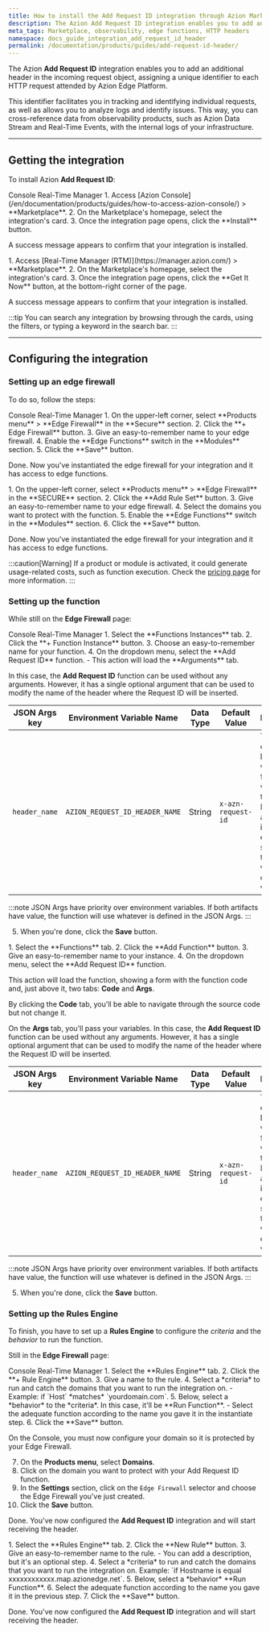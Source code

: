 ```yaml
---
title: How to install the Add Request ID integration through Azion Marketplace
description: The Azion Add Request ID integration enables you to add an additional HTTP header in the incoming request object.
meta_tags: Marketplace, observability, edge functions, HTTP headers
namespace: docs_guide_integration_add_request_id_header
permalink: /documentation/products/guides/add-request-id-header/
---
```



<InterfaceNote />

The Azion **Add Request ID** integration enables you to add an additional header in the incoming request object, assigning a unique identifier to each HTTP request attended by Azion Edge Platform.

This identifier facilitates you in tracking and identifying individual requests, as well as allows you to analyze logs and identify issues. This way, you can cross-reference data from observability products, such as Azion Data Stream and Real-Time Events, with the internal logs of your infrastructure.

---

## Getting the integration

To install Azion **Add Request ID**:

<Tabs client:visible>
    <Fragment slot="tab.console">Console</Fragment>
    <Fragment slot="tab.rtm">Real-Time Manager</Fragment>

<Fragment slot="panel.console">
1. Access [Azion Console](/en/documentation/products/guides/how-to-access-azion-console/) > **Marketplace**.
2. On the Marketplace's homepage, select the integration's card.
3. Once the integration page opens, click the **Install** button.

A success message appears to confirm that your integration is installed.
</Fragment>

<Fragment slot="panel.rtm">
1. Access [Real-Time Manager (RTM)](https://manager.azion.com/) > **Marketplace**.
2. On the Marketplace's homepage, select the integration's card.
3. Once the integration page opens, click the **Get It Now** button, at the bottom-right corner of the page.

A success message appears to confirm that your integration is installed.
</Fragment>

</Tabs>

:::tip
You can search any integration by browsing through the cards, using the filters, or typing a keyword in the search bar. 
:::

---

## Configuring the integration

### Setting up an edge firewall

To do so, follow the steps:

<Tabs client:visible>
    <Fragment slot="tab.console">Console</Fragment>
    <Fragment slot="tab.rtm">Real-Time Manager</Fragment>

<Fragment slot="panel.console">
1. On the upper-left corner, select **Products menu** > **Edge Firewall** in the **Secure** section.
2. Click the **+ Edge Firewall** button.
3. Give an easy-to-remember name to your edge firewall.
4. Enable the **Edge Functions** switch in the **Modules** section.
5. Click the **Save** button.

Done. Now you've instantiated the edge firewall for your integration and it has access to edge functions.
</Fragment>

<Fragment slot="panel.rtm">
1. On the upper-left corner, select **Products menu** > **Edge Firewall** in the **SECURE** section.
2. Click the **Add Rule Set** button.
3. Give an easy-to-remember name to your edge firewall.
4. Select the domains you want to protect with the function.
5. Enable the **Edge Functions** switch in the **Modules** section.
6. Click the **Save** button.

Done. Now you've instantiated the edge firewall for your integration and it has access to edge functions.
</Fragment>

</Tabs>

:::caution[Warning]
If a product or module is activated, it could generate usage-related costs, such as function execution. Check the [pricing page](/en/documentation/products/pricing/) for more information.
:::

### Setting up the function

While still on the **Edge Firewall** page:

<Tabs client:visible>
    <Fragment slot="tab.console">Console</Fragment>
    <Fragment slot="tab.rtm">Real-Time Manager</Fragment>

<Fragment slot="panel.console">
1. Select the **Functions Instances** tab.
2. Click the **+ Function Instance** button.
3. Choose an easy-to-remember name for your function.
4. On the dropdown menu, select the **Add Request ID** function.
    - This action will load the **Arguments** tab.

In this case, the **Add Request ID** function can be used without any arguments. However, it has a single optional argument that can be used to modify the name of the header where the Request ID will be inserted.

| JSON Args key |Environment Variable Name | Data Type | Default Value | Description |
| ----------- | ----------- | ----------- | ----------- | ----------- |
| `header_name` | `AZION_REQUEST_ID_HEADER_NAME` | String | `x-azn-request-id` | The name of the header where the function will insert the Request ID.  If the argument isn't a non-empty string, then the function will use the default value |

:::note
JSON Args have priority over environment variables. If both artifacts have value, the function will use whatever is defined in the JSON Args.
:::

5. When you're done, click the **Save** button.
</Fragment>

<Fragment slot="panel.rtm">
1. Select the **Functions** tab.
2. Click the **Add Function** button.
3. Give an easy-to-remember name to your instance.
4. On the dropdown menu, select the **Add Request ID** function.

This action will load the function, showing a form with the function code and, just above it, two tabs: **Code** and **Args**.

By clicking the **Code** tab, you'll be able to navigate through the source code but not change it.

On the **Args** tab, you'll pass your variables. In this case, the **Add Request ID** function can be used without any arguments. However, it has a single optional argument that can be used to modify the name of the header where the Request ID will be inserted.

| JSON Args key |Environment Variable Name | Data Type | Default Value | Description |
| ----------- | ----------- | ----------- | ----------- | ----------- |
| `header_name` | `AZION_REQUEST_ID_HEADER_NAME` | String | `x-azn-request-id` | The name of the header where the function will insert the Request ID.  If the argument isn't a non-empty string, then the function will use the default value |

:::note
JSON Args have priority over environment variables. If both artifacts have value, the function will use whatever is defined in the JSON Args.
:::

5. When you're done, click the **Save** button.
</Fragment>

</Tabs>

### Setting up the Rules Engine

To finish, you have to set up a **Rules Engine** to configure the *criteria* and the *behavior* to run the function.

Still in the **Edge Firewall** page:

<Tabs client:visible>
    <Fragment slot="tab.console">Console</Fragment>
    <Fragment slot="tab.rtm">Real-Time Manager</Fragment>

<Fragment slot="panel.console">
1. Select the **Rules Engine** tab.
2. Click the **+ Rule Engine** button.
3. Give a name to the rule.
4. Select a *criteria* to run and catch the domains that you want to run the integration on.
  - Example: if `Host` *matches* `yourdomain.com`.
5. Below, select a *behavior* to the *criteria*. In this case, it'll be **Run Function**. 
    - Select the adequate function according to the name you gave it in the instantiate step.
6. Click the **Save** button.

On the Console, you must now configure your domain so it is protected by your Edge Firewall.

7. On the **Products menu**, select **Domains**.
8. Click on the domain you want to protect with your Add Request ID function.
9. In the **Settings** section, click on the `Edge Firewall` selector and choose the Edge Firewall you've just created.
10. Click the **Save** button.

Done. You've now configured the **Add Request ID** integration and will start receiving the header.
</Fragment>

<Fragment slot="panel.rtm">
1. Select the **Rules Engine** tab.
2. Click the **New Rule** button.
3. Give an easy-to-remember name to the rule.
   - You can add a description, but it's an optional step.
4. Select a *criteria* to run and catch the domains that you want to run the integration on. Example: `if Hostname is equal xxxxxxxxxxxx.map.azionedge.net`.
5. Below, select a *behavior* **Run Function**.
6. Select the adequate function according to the name you gave it in the previous step.
7. Click the **Save** button.

Done. You've now configured the **Add Request ID** integration and will start receiving the header.
</Fragment>

</Tabs>
